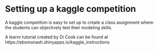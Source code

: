 # Setting up a kaggle competition

A kaggle competition is easy to set up to create a class assignment where the students can objectively test their modeling skills. 

A learnr tutorial created by Di Cook can be found at https://ebsmonash.shinyapps.io/kaggle_instructions